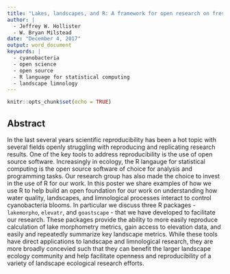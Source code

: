 ```yaml
---
title: "Lakes, landscapes, and R: A framework for open research on freshwater cyanobacteria"
author: |
  - Jeffrey W. Hollister
  - W. Bryan Milstead
date: "December 4, 2017"
output: word_document
keywords: |
  - cyanobacteria
  - open science
  - open source
  - R language for statistical computing
  - landscape limnology
---
```


```r
knitr::opts_chunk$set(echo = TRUE)
```

## Abstract

In the last several years scientific reproducibility has been a hot topic with 
several fields openly struggling with reproducing and replicating research 
results.  One of the key tools to address reproducibility is the use of open 
source software.  Increasingly in ecology, the R langauge for statistical 
computing is the open source software of choice for analysis and programming 
tasks.  Our research group has also made the choice to invest in the use of R 
for our work.  In this poster we share examples of how we use R to help build an
open foundation for our work on understanding how water quality, landscapes, and 
limnological processes interact to control cyanobacteria blooms. In particular 
we discuss three R packages - `lakemorpho`, `elevatr`, and `goastscape` - that 
we have developed to facilitate our research. These packages provide the ability 
to more easily reproduce calculation of lake morphometry metrics, gain access to
elevation data, and easily and repeatedly summarize key landscape metrics. While
these tools have direct applications to landscape and limnological research, 
they are more broadly concevied such that they can benefit the larger landscape
ecology community and help facilitate openness and reproducibility of a variety
of landscape ecological research efforts.
